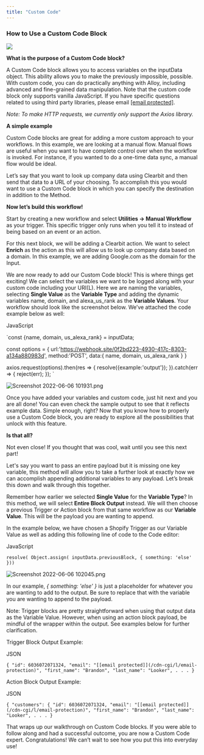 ```yaml
---
title: "Custom Code"
---
```


### How to Use a Custom Code Block

![](/images/10eb252-Group_2_1.png)

**What is the purpose of a Custom Code block?**

A Custom Code block allows you to access variables on the inputData object. This ability allows you to make the previously impossible, possible. With custom code, you can do practically anything with Alloy, including advanced and fine-grained data manipulation. Note that the custom code block only supports vanilla JavaScript. If you have specific questions related to using third party libraries, please email [\[email protected\]](/cdn-cgi/l/email-protection#b7d4d8d9c3d6d4c3f7c5c2d9d6dbdbd8ce99d4d8da).

_Note: To make HTTP requests, we currently only support the Axios library._

**A simple example**

Custom Code blocks are great for adding a more custom approach to your workflows. In this example, we are looking at a manual flow. Manual flows are useful when you want to have complete control over when the workflow is invoked. For instance, if you wanted to do a one-time data sync, a manual flow would be ideal.

Let’s say that you want to look up company data using Clearbit and then send that data to a URL of your choosing. To accomplish this you would want to use a Custom Code block in which you can specify the destination in addition to the Method.

**Now let’s build this workflow!** 

Start by creating a new workflow and select **Utilities -> Manual Workflow**  as your trigger. This specific trigger only runs when you tell it to instead of being based on an event or an action.

For this next block, we will be adding a Clearbit action. We want to select **Enrich**  as the action as this will allow us to look up company data based on a domain. In this example, we are adding Google.com as the domain for the Input.

We are now ready to add our Custom Code block! This is where things get exciting! We can select the variables we want to be logged along with your custom code including your URI(L). Here we are naming the variables, selecting **Single Value** as the **Variable Type** and adding the dynamic variables name, domain, and alexa\_us\_rank as the **Variable Values**. Your workflow should look like the screenshot below. We’ve attached the code example below as well:

JavaScript

`const {name, domain, us_alexa_rank} = inputData;

const options = {
  url:'https://webhook.site/0f2bd223-4930-417c-8303-a134a880983d',
  method:'POST',
  data:{
    name,
    domain,
    us_alexa_rank
  }
}

axios.request(options).then(res => {
  resolve({example:'output'});
}).catch(err => {
  reject(err);
});
`

![](/images/e4bac5c-Screenshot_2022-06-06_101931.png "Screenshot 2022-06-06 101931.png")

Once you have added your variables and custom code, just hit next and you are all done! You can even check the sample output to see that it reflects example data. Simple enough, right? Now that you know how to properly use a Custom Code block, you are ready to explore all the possibilities that unlock with this feature.

**Is that all?**

Not even close! If you thought that was cool, wait until you see this next part!

Let's say you want to pass an entire payload but it is missing one key variable, this method will allow you to take a further look at exactly how we can accomplish appending additional variables to any payload. Let’s break this down and walk through this together.

Remember how earlier we selected **Single Value** for the **Variable Type**? In this method, we will select **Entire Block Output** instead. We will then choose a previous Trigger or Action block from that same workflow as our **Variable Value**. This will be the payload you are wanting to append. 

In the example below, we have chosen a Shopify Trigger as our Variable Value as well as adding this following line of code to the Code editor: 

JavaScript

`resolve( Object.assign( inputData.previousBlock, { something: 'else' }))
`

![](/images/5e74574-Screenshot_2022-06-06_102045.png "Screenshot 2022-06-06 102045.png")

In our example, _{ something: 'else' }_ is just a placeholder for whatever you are wanting to add to the output. Be sure to replace that with the variable you are wanting to append to the payload.

Note: Trigger blocks are pretty straightforward when using that output data as the Variable Value. However, when using an action block payload, be mindful of the wrapper within the output. See examples below for further clarification.

Trigger Block Output Example:

JSON

`{
  "id": 6036072071324,
  "email": "[[email protected]](/cdn-cgi/l/email-protection)",
  "first_name": "Brandon",
  "last_name": "Looker",
. . .
}
`

Action Block Output Example:

JSON

`{
  "customers": {
    "id": 6036072071324,
    "email": "[[email protected]](/cdn-cgi/l/email-protection)",
    "first_name": "Brandon",
    "last_name": "Looker",
. . .
}
`

That wraps up our walkthrough on Custom Code blocks. If you were able to follow along and had a successful outcome, you are now a Custom Code expert. Congratulations! We can’t wait to see how you put this into everyday use!